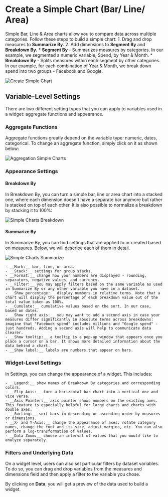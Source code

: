 

# Create a Simple Chart (Bar/ Line/ Area)

Simple Bar, Line & Area charts allow you to compare data across multiple categories. Follow these steps to build a simple chart:
    1. Drag and drop measures to __Summarize By.__ 
    2. Add dimensions to __Segment By__ and __Breakdown By.__
        * __Segment By__ - Summarizes measures by categories. In our example, we segmented a numeric variable, Spend, by Year & Month.
        * __Breakdown By__ - Splits measures within each segment by other categories. In our example, for each combination of Year & Month, we break down spend into two groups - Facebook and Google.

<Image src="/asset_library/simple_charts_create.gif" alt="Create Simple Chart" width={1200} height={1200} />

## Variable-Level Settings

There are two different setting types that you can apply to variables used in a widget: aggregate functions and appearance.

### Aggregate Functions

Aggregate functions greatly depend on the variable type: numeric, dates, categorical. To change an aggregate function, simply click on it as shown below:

<Image src="/asset_library/simple_charts_agg.gif" alt="Aggregation Simple Charts" width={1200} height={1200} />

### Appearance Settings

#### Breakdown By

In Breakdown By, you can turn a simple bar, line or area chart into a stacked one, where each dimension doesn't have a separate bar anymore but rather is stacked on top of each other. It is also possible to normalize a breakdown by stacking it to 100%:

<Image src="/asset_library/simple_charts_breakdown.gif" alt="Simple Charts Breakdown" width={1200} height={1200} />

#### Summarize By

In Summarize By, you can find settings that are applied to or created based on measures. Below, we will describe each of them in detail.

<Image src="/asset_library/simple_charts_summarize.png" alt="Simple Charts Summarize" width={1200} height={1200} />

    - __Mark:__ bar, line, or area.
    - __Stack:__ settings for group stacks.
    - __Format:__ change how your numbers are displayed - rounding, separators, negative values, and currency.
    - __Filter:__ you may apply filters based on the same variable as used in Summarize By or any other variable you have in a dataset.
    - __Show percentage:__ display numbers in relative terms. Note that a chart will display the percentage of each breakdown value out of the total value taken as 100%. 
    - __Cumulate:__ cumulative values based on the sort. In our case, based on dates. 
    - __Show right axis:__ you may want to add a second axis in case your measures differ significantly in absolute terms across breakdowns: imagine that "Facebook spend" includes millions and "Google spend" - just hundreds. Adding a second axis will help to communicate data clearer.
    - __Show tooltip:__ a tooltip is a pop-up window that appears once you place a cursor on a bar. It shows more detailed information about the data behind a chart.
    - __Show label:__ labels are numbers that appear on bars.

### Widget-Level Settings

In Settings, you can change the appearance of a widget. This includes:

    - __Legend:__ show names of Breakdown By categories and corresponding colors.
    - __Flip Axis:__ turn a horizontal bar chart into a vertical one and vice versa.
    - __Axis Pointer:__ axis pointer shows numbers on the existing axes. This feature is especially helpful for large charts and charts with double axes.
    - __Sorting:__ sort bars in descending or ascending order by measures or dimensions.
    - __X- and Y-Axis:__ change the appearance of axes: rotate category names, change the font and its size, adjust margins, etc. You can also perform a log-transformation of values.
    - __Data Zoom:__ choose an interval of values that you would like to analyze separately.

### Filters and Underlying Data

On a widget level, users can also set particular filters by dataset variables. To do so, you can drag and drop variables from the measures and dimensions field and then apply a filter to the variable you chose.

By clicking on __Data__, you will get a preview of the data used to build a widget.